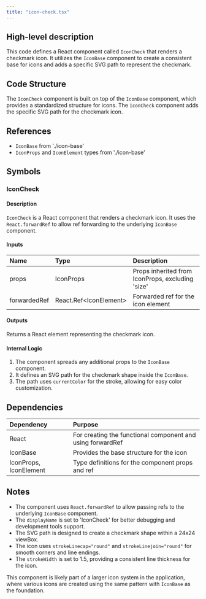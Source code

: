 ```yaml
---
title: "icon-check.tsx"
---
```


## High-level description
This code defines a React component called `IconCheck` that renders a checkmark icon. It utilizes the `IconBase` component to create a consistent base for icons and adds a specific SVG path to represent the checkmark.

## Code Structure
The `IconCheck` component is built on top of the `IconBase` component, which provides a standardized structure for icons. The `IconCheck` component adds the specific SVG path for the checkmark icon.

## References
- `IconBase` from './icon-base'
- `IconProps` and `IconElement` types from './icon-base'

## Symbols

### IconCheck
#### Description
`IconCheck` is a React component that renders a checkmark icon. It uses the `React.forwardRef` to allow ref forwarding to the underlying `IconBase` component.

#### Inputs
| Name | Type | Description |
|:-----|:-----|:------------|
| props | IconProps | Props inherited from IconProps, excluding 'size' |
| forwardedRef | React.Ref&lt;IconElement&gt; | Forwarded ref for the icon element |

#### Outputs
Returns a React element representing the checkmark icon.

#### Internal Logic
1. The component spreads any additional props to the `IconBase` component.
2. It defines an SVG path for the checkmark shape inside the `IconBase`.
3. The path uses `currentColor` for the stroke, allowing for easy color customization.

## Dependencies
| Dependency | Purpose |
|:-----------|:--------|
| React | For creating the functional component and using forwardRef |
| IconBase | Provides the base structure for the icon |
| IconProps, IconElement | Type definitions for the component props and ref |

## Notes
- The component uses `React.forwardRef` to allow passing refs to the underlying `IconBase` component.
- The `displayName` is set to 'IconCheck' for better debugging and development tools support.
- The SVG path is designed to create a checkmark shape within a 24x24 viewBox.
- The icon uses `strokeLinecap="round"` and `strokeLinejoin="round"` for smooth corners and line endings.
- The `strokeWidth` is set to 1.5, providing a consistent line thickness for the icon.

This component is likely part of a larger icon system in the application, where various icons are created using the same pattern with `IconBase` as the foundation.